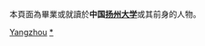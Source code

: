 {{Catnav|頁面分類|人物|校友|大學校友|中國大學校友}}

本頁面為畢業或就讀於'''中国[[扬州大学|扬州大学]]'''或其前身的人物。


[[Category:江苏高校校友|Yangzhou]]
[[Category:扬州大学|*]]